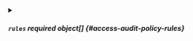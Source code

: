 


<details className="config-field" data-expandable="true">
<summary>

##### `rules` <span className="config-field-required" data-required="false">required</span> <span className="config-field-type">object[]</span> <span className="config-field-default"></span> <span className="config-field-enum"></span> {#access-audit-policy-rules}



</summary>

<PartialRulesreference />


</details>
